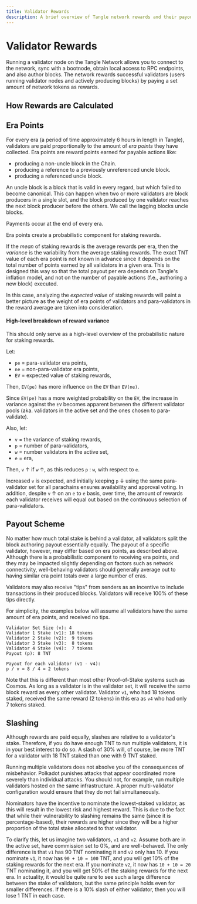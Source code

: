 ```yaml
---
title: Validator Rewards
description: A brief overview of Tangle network rewards and their payout scheme.
---
```


# Validator Rewards

Running a validator node on the Tangle Network allows you to connect to the network, sync with a bootnode, obtain local access to RPC endpoints, and also author blocks. The network rewards successful validators (users running validator nodes and actively producing blocks) by paying a set amount of network tokens as rewards.

## How Rewards are Calculated

## Era Points

For every era (a period of time approximately 6 hours in length in Tangle), validators are paid proportionally to the amount of _era points_ they have collected. Era
points are reward points earned for payable actions like:

- producing a non-uncle block in the Chain.
- producing a reference to a previously unreferenced uncle block.
- producing a referenced uncle block.

An uncle block is a block that is valid in every regard, but which failed to become
canonical. This can happen when two or more validators are block producers in a single slot, and the
block produced by one validator reaches the next block producer before the others. We call the
lagging blocks uncle blocks.

Payments occur at the end of every era.

Era points create a probabilistic component for staking rewards.

If the _mean_ of staking rewards is the average rewards per era, then the _variance_ is the
variability from the average staking rewards. The exact TNT value of each era point is not known in
advance since it depends on the total number of points earned by all validators in a given era. This
is designed this way so that the total payout per era depends on Tangle's inflation model, and not on the number of payable
actions (f.e., authoring a new block) executed.

In this case, analyzing the _expected value_ of staking rewards will paint a better picture as the
weight of era points of validators and para-validators in the reward average are taken into
consideration.

#### High-level breakdown of reward variance

This should only serve as a high-level overview of the probabilistic nature for staking rewards.

Let:

- `pe` = para-validator era points,
- `ne` = non-para-validator era points,
- `EV` = expected value of staking rewards,

Then, `EV(pe)` has more influence on the `EV` than `EV(ne)`.

Since `EV(pe)` has a more weighted probability on the `EV`, the increase in variance against the
`EV` becomes apparent between the different validator pools (aka. validators in the active set and
the ones chosen to para-validate).

Also, let:

- `v` = the variance of staking rewards,
- `p` = number of para-validators,
- `w` = number validators in the active set,
- `e` = era,

Then, `v` &#8593; if `w` &#8593;, as this reduces `p` : `w`, with respect to `e`.

Increased `v` is expected, and initially keeping `p` &#8595; using the same para-validator set for
all parachains ensures availability and approval voting. In addition, despite `v` &#8593; on an `e` to `e`
basis, over time, the amount of rewards each validator receives will equal out based on the
continuous selection of para-validators.

## Payout Scheme

No matter how much total stake is behind a validator, all validators split the block authoring
payout essentially equally. The payout of a specific validator, however, may differ based on
era points, as described above. Although there is a probabilistic component to
receiving era points, and they may be impacted slightly depending on factors such as network
connectivity, well-behaving validators should generally average out to having similar era point
totals over a large number of eras.

Validators may also receive "tips" from senders as an incentive to include transactions in their
produced blocks. Validators will receive 100% of these tips directly.

For simplicity, the examples below will assume all validators have the same amount of era points,
and received no tips.

```
Validator Set Size (v): 4
Validator 1 Stake (v1): 18 tokens
Validator 2 Stake (v2):  9 tokens
Validator 3 Stake (v3):  8 tokens
Validator 4 Stake (v4):  7 tokens
Payout (p): 8 TNT

Payout for each validator (v1 - v4):
p / v = 8 / 4 = 2 tokens
```

Note that this is different than most other Proof-of-Stake systems such as Cosmos. As long as a
validator is in the validator set, it will receive the same block reward as every other validator.
Validator `v1`, who had 18 tokens staked, received the same reward (2 tokens) in this era as `v4`
who had only 7 tokens staked.

## Slashing

Although rewards are paid equally, slashes are relative to a validator's stake. Therefore, if you do
have enough TNT to run multiple validators, it is in your best interest to do so. A slash of 30%
will, of course, be more TNT for a validator with 18 TNT staked than one with 9 TNT staked.

Running multiple validators does not absolve you of the consequences of misbehavior. Polkadot
punishes attacks that appear coordinated more severely than individual attacks. You should not, for
example, run multiple validators hosted on the same infrastructure. A proper multi-validator
configuration would ensure that they do not fail simultaneously.

Nominators have the incentive to nominate the lowest-staked validator, as this will result in the
lowest risk and highest reward. This is due to the fact that while their vulnerability to slashing
remains the same (since it is percentage-based), their rewards are higher since they will be a
higher proportion of the total stake allocated to that validator.

To clarify this, let us imagine two validators, `v1` and `v2`. Assume both are in the active set,
have commission set to 0%, and are well-behaved. The only difference is that `v1` has 90 TNT
nominating it and `v2` only has 10. If you nominate `v1`, it now has `90 + 10 = 100` TNT, and you
will get 10% of the staking rewards for the next era. If you nominate `v2`, it now has
`10 + 10 = 20` TNT nominating it, and you will get 50% of the staking rewards for the next era. In
actuality, it would be quite rare to see such a large difference between the stake of validators,
but the same principle holds even for smaller differences. If there is a 10% slash of either
validator, then you will lose 1 TNT in each case.
